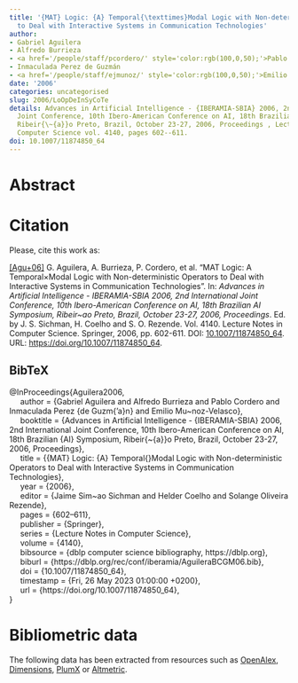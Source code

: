 ```yaml
---
title: '{MAT} Logic: {A} Temporal{\texttimes}Modal Logic with Non-deterministic Operators
  to Deal with Interactive Systems in Communication Technologies'
author:
- Gabriel Aguilera
- Alfredo Burrieza
- <a href='/people/staff/pcordero/' style='color:rgb(100,0,50);'>Pablo Cordero</a>
- Inmaculada Perez de Guzmán
- <a href='/people/staff/ejmunoz/' style='color:rgb(100,0,50);'>Emilio Muñoz Velasco</a>
date: '2006'
categories: uncategorised
slug: 2006/LoOpDeInSyCoTe
details: Advances in Artificial Intelligence - {IBERAMIA-SBIA} 2006, 2nd International
  Joint Conference, 10th Ibero-American Conference on AI, 18th Brazilian {AI} Symposium,
  Ribeir{\~{a}}o Preto, Brazil, October 23-27, 2006, Proceedings , Lecture Notes in
  Computer Science vol. 4140, pages 602--611.
doi: 10.1007/11874850_64
---
```




# Abstract










# Citation
Please, cite this work as:


<a name=bib-Aguilera2006></a>[[Agu+06]](#cite-Aguilera2006) G. Aguilera, A. Burrieza, P. Cordero, et al. “MAT Logic: A Temporal×Modal Logic with Non-deterministic Operators to Deal with Interactive Systems in Communication Technologies”. In: _Advances in Artificial Intelligence - IBERAMIA-SBIA 2006, 2nd International Joint Conference, 10th Ibero-American Conference on AI, 18th Brazilian AI Symposium, Ribeir~ao Preto, Brazil, October 23-27, 2006, Proceedings_. Ed. by J. S. Sichman, H. Coelho and S. O. Rezende. Vol. 4140. Lecture Notes in Computer Science. Springer, 2006, pp. 602-611. DOI: [10.1007/11874850\_64](https://doi.org/10.1007%2F11874850%5C_64). URL: [https://doi.org/10.1007/11874850\_64](https://doi.org/10.1007/11874850\_64).

::: {.callout-note appearance="minimal" collapse=true}

## BibTeX

@InProceedings{Aguilera2006,<br>&nbsp;&nbsp;&nbsp;&nbsp;  author = {Gabriel Aguilera and Alfredo Burrieza and Pablo Cordero and Inmaculada Perez {de Guzm{\a'a}n} and Emilio Mu~noz-Velasco},<br>&nbsp;&nbsp;&nbsp;&nbsp;  booktitle = {Advances in Artificial Intelligence - {IBERAMIA-SBIA} 2006, 2nd International Joint Conference, 10th Ibero-American Conference on AI, 18th Brazilian {AI} Symposium, Ribeir{\~{a}}o Preto, Brazil, October 23-27, 2006, Proceedings},<br>&nbsp;&nbsp;&nbsp;&nbsp;  title = {{MAT} Logic: {A} Temporal{\texttimes}Modal Logic with Non-deterministic Operators to Deal with Interactive Systems in Communication Technologies},<br>&nbsp;&nbsp;&nbsp;&nbsp;  year = {2006},<br>&nbsp;&nbsp;&nbsp;&nbsp;  editor = {Jaime Sim~ao Sichman and Helder Coelho and Solange Oliveira Rezende},<br>&nbsp;&nbsp;&nbsp;&nbsp;  pages = {602--611},<br>&nbsp;&nbsp;&nbsp;&nbsp;  publisher = {Springer},<br>&nbsp;&nbsp;&nbsp;&nbsp;  series = {Lecture Notes in Computer Science},<br>&nbsp;&nbsp;&nbsp;&nbsp;  volume = {4140},<br>&nbsp;&nbsp;&nbsp;&nbsp;  bibsource = {dblp computer science bibliography, https://dblp.org},<br>&nbsp;&nbsp;&nbsp;&nbsp;  biburl = {https://dblp.org/rec/conf/iberamia/AguileraBCGM06.bib},<br>&nbsp;&nbsp;&nbsp;&nbsp;  doi = {10.1007/11874850\_64},<br>&nbsp;&nbsp;&nbsp;&nbsp;  timestamp = {Fri, 26 May 2023 01:00:00 +0200},<br>&nbsp;&nbsp;&nbsp;&nbsp;  url = {https://doi.org/10.1007/11874850\_64},<br>}

:::



# Bibliometric data


The following data has been extracted from resources such as [OpenAlex](https://openalex.org/), [Dimensions](https://app.dimensions.ai/), [PlumX](https://www.elsevier.com/insights/metrics/plumx) or [Altmetric](https://www.altmetric.com/).

<div style="display: flex; justify-content: center; align-items: center; height: 100%;">
<span class="__dimensions_badge_embed__" data-doi="10.1007/11874850_64" data-legend="always"></span></div><script async src="https://badge.dimensions.ai/badge.js" charset="utf-8"></script>

<div style="display: flex; justify-content: center; align-items: center; height: 100%;">
<a href="https://plu.mx/plum/a/?doi=10.1007/11874850_64" class="plumx-details" data-site="plum" data-hide-when-empty="true">{MAT} Logic: {A} Temporal{\texttimes}Modal Logic with Non-deterministic Operators to Deal with Interactive Systems in Communication Technologies</a></div>

<div style="display: flex; justify-content: center; align-items: center; height: 100%;">
<script type="text/javascript" src="https://d1bxh8uas1mnw7.cloudfront.net/assets/embed.js"></script><div data-badge-type="medium-donut" class="altmetric-embed" data-badge-details="right" data-doi="10.1007/11874850_64"></div></div>


## Cites

The following graph plots the number of cites received by this work from its publication, on a yearly basis.

```r
#| echo: false
#| results: asis
#| warning: false
#| message: false
source(here::here('scripts', 'manage_publications.R'))
df <- readRDS('citation_history.rds')
plot_citation_history(df)
```



## Papers citing this work

The following is a non-exhaustive list of papers that cite this work:


<a name=bib-Burrieza_2008></a>[[1]](#cite-Burrieza_2008) A. Burrieza, I. P. De Guzmán, and E. Muñoz-Velasco. “Generalization of some properties of relations in the context of functional temporal×modal logic”. In: _International Journal of Computer Mathematics_ 85.3–4 (Apr. 2008), p. 371–383. ISSN: 1029-0265. DOI: [10.1080/00207160701210141](https://doi.org/10.1080%2F00207160701210141). URL: [http://dx.doi.org/10.1080/00207160701210141](http://dx.doi.org/10.1080/00207160701210141).

<a name=bib-Burrieza_2017></a>[[2]](#cite-Burrieza_2017) A. Burrieza, I. Fortes, and I. P. de Guzmán. “Completeness of a functional system for surjective functions”. In: _Mathematical Logic Quarterly_ 63.6 (Dec. 2017), p. 574–597. ISSN: 1521-3870. DOI: [10.1002/malq.201600011](https://doi.org/10.1002%2Fmalq.201600011). URL: [http://dx.doi.org/10.1002/malq.201600011](http://dx.doi.org/10.1002/malq.201600011).

<a name=bib-Burrieza_2010></a>[[3]](#cite-Burrieza_2010) A. Burrieza, I. P. de Guzmán, and E. Muñoz‐Velasco. “Analyzing completeness of axiomatic functional systems for temporal × modal logics”. In: _Mathematical Logic Quarterly_ 56.1 (Jan. 2010), p. 89–102. ISSN: 1521-3870. DOI: [10.1002/malq.200810038](https://doi.org/10.1002%2Fmalq.200810038). URL: [http://dx.doi.org/10.1002/malq.200810038](http://dx.doi.org/10.1002/malq.200810038).

<a name=bib-Cabrera_2010></a>[[4]](#cite-Cabrera_2010) I. Cabrera, P. Cordero, G. Gutiérrez, et al. “A coalgebraic approach to non-determinism: Applications to multilattices”. In: _Information Sciences_ 180.22 (Nov. 2010), p. 4323–4335. ISSN: 0020-0255. DOI: [10.1016/j.ins.2010.07.002](https://doi.org/10.1016%2Fj.ins.2010.07.002). URL: [http://dx.doi.org/10.1016/j.ins.2010.07.002](http://dx.doi.org/10.1016/j.ins.2010.07.002).

<a name=bib-Sun_2017></a>[[5]](#cite-Sun_2017) M. Sun, J. Wu, C. Liu, et al. “The Method of Test Oracle Generation Based on Event Temporal Logic”. In: _2017 International Conference on Computer Technology, Electronics and Communication (ICCTEC)_. IEEE, Dec. 2017, p. 664–670. DOI: [10.1109/icctec.2017.00149](https://doi.org/10.1109%2Ficctec.2017.00149). URL: [http://dx.doi.org/10.1109/icctec.2017.00149](http://dx.doi.org/10.1109/icctec.2017.00149).

